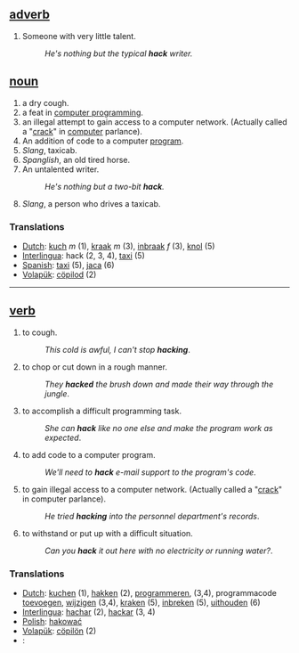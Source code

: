 == [[adverb]] ==
#Someone with very little talent.
#:''He's nothing but the typical '''hack''' writer.''
== [[noun]] ==
#a dry cough.
#a feat in [[computer programming]]. 
#an illegal attempt to gain access to a computer network. (Actually called a "[[crack]]" in [[computer]] parlance). 
#An addition of code to a computer [[program]].
#''Slang'', taxicab.
#''Spanglish'', an old tired horse.
#An untalented writer.  
#:''He's nothing but a two-bit '''hack'''.''
#''Slang'', a person who drives a taxicab.

=== Translations ===
*[[Dutch]]: [[kuch]] ''m'' (1), [[kraak]] ''m'' (3), [[inbraak]] ''f'' (3), [[knol]] (5)
*[[Interlingua]]: hack (2, 3, 4), [[taxi]] (5)
*[[Spanish]]: [[taxi]] (5), [[jaca]] (6)
*[[Volapük]]: [[cöpilod]] (2)

----

== [[verb]] ==
#to cough.
#:''This cold is awful, I can't stop '''hacking'''''.
#to chop or cut down in a rough manner.
#:''They '''hacked''' the brush down and made their way through the jungle''.
#to accomplish a difficult programming task. 
#:''She can '''hack''' like no one else and make the program work as expected''.
#to add code to a computer program.
#:''We'll need to '''hack''' e-mail support to the program's code''.
#to gain illegal access to a computer network. (Actually called a "[[crack]]" in computer parlance).
#:''He tried '''hacking''' into the personnel department's records''.
#to withstand or put up with a difficult situation.
#:''Can you '''hack''' it out here with no electricity or running water?''.

=== Translations ===
*[[Dutch]]: [[kuchen]] (1), [[hakken]] (2), [[programmeren]], (3,4), programmacode [[toevoegen]], [[wijzigen]] (3,4), [[kraken]] (5), [[inbreken]] (5), [[uithouden]] (6)
*[[Interlingua]]: [[hachar]] (2), [[hackar]] (3, 4)
*[[Polish]]: [[hakować]]
*[[Volapük]]: [[cöpilön]] (2)
*[[]]: [[]]